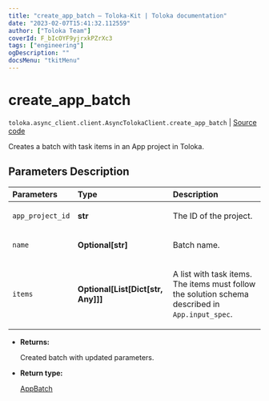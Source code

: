 ```yaml
---
title: "create_app_batch — Toloka-Kit | Toloka documentation"
date: "2023-02-07T15:41:32.112559"
author: ["Toloka Team"]
coverId: F_bIcOYF9yjrxkPZrXc3
tags: ["engineering"]
ogDescription: ""
docsMenu: "tkitMenu"
---
```


# create_app_batch
`toloka.async_client.client.AsyncTolokaClient.create_app_batch` | [Source code](https://github.com/Toloka/toloka-kit/blob/v1.1.3/src/client/__init__.py#L0)

Creates a batch with task items in an App project in Toloka.

## Parameters Description

| Parameters | Type | Description |
| :----------| :----| :-----------|
`app_project_id`|**str**|<p>The ID of the project.</p>
`name`|**Optional\[str\]**|<p>Batch name.</p>
`items`|**Optional\[List\[Dict\[str, Any\]\]\]**|<p>A list with task items. The items must follow the solution schema described in `App.input_spec`.</p>

* **Returns:**

  Created batch with updated parameters.

* **Return type:**

  [AppBatch](/docs/toloka-kit/reference/toloka.client.app.AppBatch)
